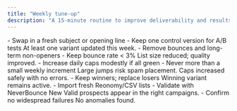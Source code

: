 ```yaml
---
title: "Weekly tune‑up"
description: "A 15‑minute routine to improve deliverability and results."
---
```


<Steps>
<Step title="Rotate copy">
  - Swap in a fresh subject or opening line
  - Keep one control version for A/B tests
  <Check>At least one variant updated this week.</Check>
</Step>

<Step title="Prune lists">
  - Remove bounces and long-term non-openers
  - Keep bounce rate < 3%
  <Check>List size reduced; quality improved.</Check>
</Step>

<Step title="Ramp limits slightly">
    - Increase daily caps modestly if all green - Never more than a small weekly increment
    <Warning>Large jumps risk spam placement.</Warning>
    <Check>Caps increased safely with no errors.</Check>
</Step>

<Step title="Review A/B results">
    - Keep winners; replace losers
    <Check>Winning variant remains active.</Check>
</Step>

<Step title="Add new leads">
    - Import fresh Reonomy/CSV lists - Validate with NeverBounce
    <Check>New Valid prospects appear in the right campaigns.</Check>
</Step>

<Step title="Glance at DMARC reports">
  - Confirm no widespread failures
  <Check>No anomalies found.</Check>
</Step>
</Steps>
